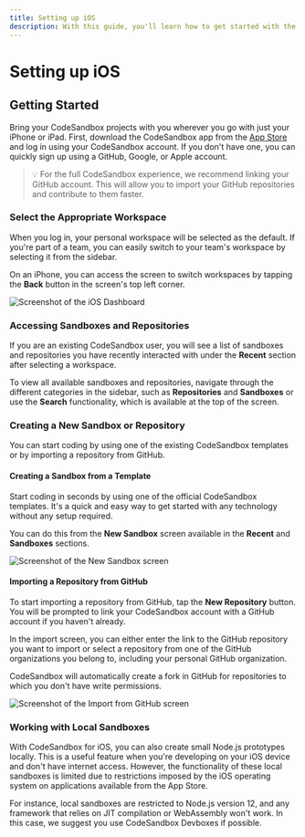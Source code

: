 ```yaml
---
title: Setting up iOS
description: With this guide, you'll learn how to get started with the iOS app.
---
```


# Setting up iOS

## Getting Started

Bring your CodeSandbox projects with you wherever you go with just your iPhone or iPad. First, download the CodeSandbox app from the [App Store](https://apps.apple.com/us/app/codesandbox/id1423330822) and log in using your CodeSandbox account. If you don't have one, you can quickly sign up using a GitHub, Google, or Apple account.

> 💡 For the full CodeSandbox experience, we recommend linking your GitHub account. This will allow you to import your GitHub repositories and contribute to them faster.

### Select the Appropriate Workspace

When you log in, your personal workspace will be selected as the default. If you're part of a team, you can easily switch to your team's workspace by selecting it from the sidebar.

On an iPhone, you can access the screen to switch workspaces by tapping the **Back** button in the screen's top left corner.

![Screenshot of the iOS Dashboard](/ios-dashboard.png)

### Accessing Sandboxes and Repositories

If you are an existing CodeSandbox user, you will see a list of sandboxes and repositories you have recently interacted with under the **Recent** section after selecting a workspace.

To view all available sandboxes and repositories, navigate through the different categories in the sidebar, such as **Repositories** and **Sandboxes** or use the **Search** functionality, which is available at the top of the screen.

### Creating a New Sandbox or Repository

You can start coding by using one of the existing CodeSandbox templates or by importing a repository from GitHub.

#### Creating a Sandbox from a Template

Start coding in seconds by using one of the official CodeSandbox templates. It's a quick and easy way to get started with any technology without any setup required.

You can do this from the **New Sandbox** screen available in the **Recent** and **Sandboxes** sections.

![Screenshot of the New Sandbox screen](/ios-new-sandbox.png)

#### Importing a Repository from GitHub

To start importing a repository from GitHub, tap the **New Repository** button. You will be prompted to link your CodeSandbox account with a GitHub account if you haven't already.

In the import screen, you can either enter the link to the GitHub repository you want to import or select a repository from one of the GitHub organizations you belong to, including your personal GitHub organization.

CodeSandbox will automatically create a fork in GitHub for repositories to which you don't have write permissions.

![Screenshot of the Import from GitHub screen](/ios-gh-import.png)

### Working with Local Sandboxes

With CodeSandbox for iOS, you can also create small Node.js prototypes locally. This is a useful feature when you're developing on your iOS device and don't have internet access. However, the functionality of these local sandboxes is limited due to restrictions imposed by the iOS operating system on applications available from the App Store.

For instance, local sandboxes are restricted to Node.js version 12, and any framework that relies on JIT compilation or WebAssembly won't work. In this case, we suggest you use CodeSandbox Devboxes if possible.
